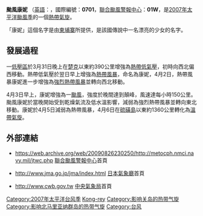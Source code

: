 {{NoteTA
|G1=TyphoonNew
|G2=TyphoonOld
|G3=Weather
|T=zh:颱風康妮 (2007年); zh-cn:台风康妮 (2007年); zh-hk:颱風康妮 (2007年); zh-tw:中度颱風康瑞 (2007年)
|1=zh:颱風康妮; zh-cn:台风康妮; zh-hk:颱風康妮; zh-tw:中度颱風康瑞 
|skin=typhoon
}}
{{颱風基礎資訊新
|颱風名稱              = 颱風康妮
|外文名稱              = Typhoon Kong-rey
|外文語言              = 英文
|代表圖像              = Kong-rey 2007-04-03 0350Z.jpg
|代表圖像名稱           = 颱風康妮
|形成日期              = 2007年3月31日
|轉化日期              = 2007年4月6日
|消散日期              = 2007年4月7日
|十分鐘平均風速JMA      = 80|JMA=knot
|十分鐘平均風速CWB      = 40|CWB=m/s
|十分鐘平均風速KMA      = 39|KMA=m/s
|十分鐘平均風速HKO      = 140
|二分鐘平均風速         = 40|NMC=m/s
|一分鐘平均風速         = 100|SSHS=knot
|最低氣壓              = 960<!--JMA-->
|瞬間最大陣風           = 215<!--JMA-->
|財產損失              = 
|死傷人數              = 
|影響地區              = 
|備註                 = 
|颱風路徑圖            = Kong-rey 2007 track.png
|風季年份              = 2007
|風季位置              = 太平洋
}}

'''颱風康妮''' （[[英語|英語]]：'''{{lang|en|Typhoon Kong-Rey}}'''，國際編號：'''0701'''，[[聯合颱風警報中心|聯合颱風警報中心]]：'''01W'''，是[[2007年太平洋颱風季|2007年太平洋颱風季]]的一個[[熱帶氣旋|熱帶氣旋]]。

「康妮」這個名字是由[[柬埔寨|柬埔寨]]所提供，是該國傳說中一名漂亮的少女的名字。

==發展過程==
{{phs wikify}}
一[[低壓區|低壓區]]於3月31日晚上在[[楚克|楚克]]以東約390公里增強為[[熱帶低氣壓|熱帶低氣壓]]，初時向西北偏西移動。熱帶低氣壓於翌日早上增強為[[熱帶風暴|熱帶風暴]]，命名為康妮，4月2日，熱帶風暴康妮進一步增強為[[強烈熱帶風暴|強烈熱帶風暴]]並轉向西北移動。

4月3日早上，康妮增強為一[[颱風|颱風]]，強度於晚間達到顛峰，風速達每小時150公里。颱風康妮於當晚開始受到乾燥氣流及低水溫影響，減弱為強烈熱帶風暴並轉向東北移動。康妮於4月5日減弱為熱帶風暴，4月6日在[[硫磺島|硫磺島]]以東約1360公里轉化為[[溫帶氣旋|溫帶氣旋]]。

==外部連結==
*{{en}}https://web.archive.org/web/20090826230250/http://metocph.nmci.navy.mil/jtwc.php [[聯合颱風警報中心|聯合颱風警報中心]]首頁
*{{ja}}http://www.jma.go.jp/jma/index.html {{Wayback|url=http://www.jma.go.jp/jma/index.html |date=20110320125420 }} [[日本氣象廳|日本氣象廳]]首頁
*{{zh-tw}}http://www.cwb.gov.tw {{Wayback|url=http://www.cwb.gov.tw/ |date=20181025071210 }} [[中央氣象局|中央氣象局]]首頁

{{Commonscat|Typhoon Kong-rey (2007)}}
{{2007 Pacific typhoon season buttons}}

[[Category:2007年太平洋台风季|Category:2007年太平洋台风季]]
[[Category:三级热带气旋|Kong-rey]]
[[Category:影响关岛的热带气旋|Category:影响关岛的热带气旋]]
[[Category:影响北马里亚纳群岛的热带气旋|Category:影响北马里亚纳群岛的热带气旋]]
[[Category:台风|Category:台风]]